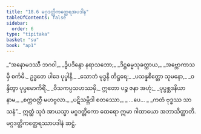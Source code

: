 ```yaml
---
title: "18.6 မဂ္ဂဒတ္တိကတ္ထေရအပဒါန"
tableOfContents: false
sidebar:
  order: 6
type: "tipitaka"
basket: "su"
book: "ap1"
---
```



<DynamicBreadcrumb />

<Division number="26" book="ap1" e="ch" v="20" p="209">

<Paragraph number="2545" type="verses" book="ap1">
_“အနောမဒဿီ ဘဂဝါ,_  
_ဒွိပဒိန္ဒော နရာသဘော;_  
_ဒိဋ္ဌဓမ္မသုခတ္ထာယ,_  
_အဗ္ဘောကာသမှိ စင်္ကမိ._  

</Paragraph>

</Division>
<Division number="27" book="ap1" e="ch" v="20" p="210">

<Paragraph number="2546" type="verses" book="ap1">
ဥဒ္ဓတေ ပါဒေ ပုပ္ဖါနိ,_  
_သောဘံ မုဒ္ဓနိ တိဋ္ဌရေ;_  
_ပသန္နစိတ္တော သုမနော,_  
_ဝန္ဒိတွာ ပုပ္ဖမောကိရိံ._  

</Paragraph>

</Division>
<Division number="28" book="ap1" e="ch" v="20" p="210">

<Paragraph number="2547" type="verses" book="ap1">
_ဝီသကပ္ပသဟဿမှိ,_  
ဣတော ပဉ္စ ဇနာ အဟုံ;_  
_ပုပ္ဖစ္ဆဒနိယာ နာမ,_  
_စက္ကဝတ္တီ မဟဗ္ဗလာ._  

</Paragraph>

</Division>
<Division number="29" book="ap1" e="ch" v="20" p="210">

<Paragraph number="2548" type="verses" book="ap1">
_ပဋိသမ္ဘိဒါ စတဿော,_  
_ …ပေ… _  
_ကတံ ဗုဒ္ဓဿ သာသနံ”._  

</Paragraph>

<Paragraph number="2549" book="ap1">
ဣတ္ထံ သုဒံ အာယသ္မာ မဂ္ဂဒတ္တိကော ထေရော ဣမာ ဂါထာယော အဘာသိတ္ထာတိ.

</Paragraph>
</Division>

<Paragraph number="2550" type="center" book="ap1">
မဂ္ဂဒတ္တိကတ္ထေရဿာပဒါနံ ဆဋ္ဌံ.
</Paragraph>